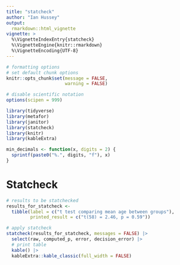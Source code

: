 ```yaml
---
title: "statcheck"
author: "Ian Hussey"
output: 
  rmarkdown::html_vignette
vignette: >
  %\VignetteIndexEntry{statcheck}
  %\VignetteEngine{knitr::rmarkdown}
  %\VignetteEncoding{UTF-8}
---
```


```r

# formatting options
# set default chunk options
knitr::opts_chunk$set(message = FALSE, 
                      warning = FALSE)

# disable scientific notation
options(scipen = 999) 

```

```r

library(tidyverse)
library(metafor)
library(janitor)
library(statcheck)
library(knitr)
library(kableExtra)

min_decimals <- function(x, digits = 2) {
  sprintf(paste0("%.", digits, "f"), x)
}

```

# Statcheck

```r

# results to be statchecked
results_for_statcheck <- 
  tibble(label = c("t test comparing mean age between groups"),
         printed_result = c("t(58) = 2.46, p = 0.59"))

# apply statcheck
statcheck(results_for_statcheck, messages = FALSE) |>
  select(raw, computed_p, error, decision_error) |>
  # print table
  kable() |>
  kableExtra::kable_classic(full_width = FALSE)

```


